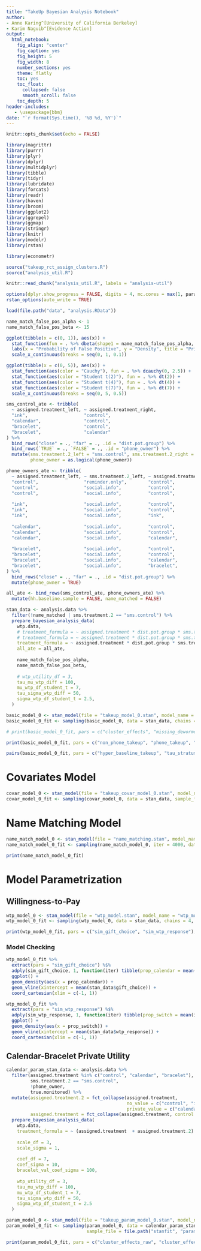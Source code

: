 ```yaml
---
title: "TakeUp Bayesian Analysis Notebook"
author:
- Anne Karing^[University of California Berkeley]
- Karim Naguib^[Evidence Action]
output:
  html_notebook:
    fig_align: "center"
    fig_caption: yes
    fig_height: 5
    fig_width: 8
    number_sections: yes
    theme: flatly
    toc: yes
    toc_float:
      collapsed: false
      smooth_scroll: false
    toc_depth: 5
header-includes:
   - \usepackage{bbm}
date: "`r format(Sys.time(), '%B %d, %Y')`"
---
```


```r
knitr::opts_chunk$set(echo = FALSE)
```

```r
library(magrittr)
library(purrr)
library(plyr)
library(dplyr)
library(multidplyr)
library(tibble)
library(tidyr)
library(lubridate)
library(forcats)
library(readr)
library(haven)
library(broom)
library(ggplot2)
library(ggrepel)
library(ggmap)
library(stringr)
library(knitr)
library(modelr)
library(rstan)

library(econometr)

source("takeup_rct_assign_clusters.R")
source("analysis_util.R")

knitr::read_chunk("analysis_util.R", labels = "analysis-util")

options(dplyr.show_progress = FALSE, digits = 4, mc.cores = max(1, parallel::detectCores()))
rstan_options(auto_write = TRUE)
```

```r
load(file.path("data", "analysis.RData"))
```

```r
name_match_false_pos_alpha <- 1
name_match_false_pos_beta <- 15

ggplot(tibble(x = c(0, 1)), aes(x)) + 
  stat_function(fun = . %>% dbeta(shape1 = name_match_false_pos_alpha, shape2 = name_match_false_pos_beta)) + 
  labs(x = "Probability of False Positive", y = "Density", title = "Prior Distribution for the Name Matching Model") +
  scale_x_continuous(breaks = seq(0, 1, 0.1))
```

```r
ggplot(tibble(x = c(0, 5)), aes(x)) + 
  stat_function(aes(color = "Cauchy"), fun = . %>% dcauchy(0, 2.5)) + 
  stat_function(aes(color = "Student t(2)"), fun = . %>% dt(2)) + 
  stat_function(aes(color = "Student t(4)"), fun = . %>% dt(4)) + 
  stat_function(aes(color = "Student t(7)"), fun = . %>% dt(7)) + 
  scale_x_continuous(breaks = seq(0, 5, 0.5))
```

```r
sms_control_ate <- tribble(
  ~ assigned.treatment_left, ~ assigned.treatment_right,
  "ink",                     "control",
  "calendar",                "control",
  "bracelet",                "control",
  "bracelet",                "calendar"
) %>%
  bind_rows("close" = ., "far" = ., .id = "dist.pot.group") %>% 
  bind_rows(`TRUE` = ., `FALSE` = ., .id = "phone_owner") %>% 
  mutate(sms.treatment.2_left = "sms.control", sms.treatment.2_right = "sms.control",
         phone_owner = as.logical(phone_owner))  

phone_owners_ate <- tribble(
  ~ assigned.treatment_left, ~ sms.treatment.2_left, ~ assigned.treatment_right, ~ sms.treatment.2_right,
  "control",                 "reminder.only",        "control",                  "sms.control",
  "control",                 "social.info",          "control",                  "sms.control",
  "control",                 "social.info",          "control",                  "reminder.only",
  
  "ink",                     "social.info",          "control",                  "sms.control",
  "ink",                     "social.info",          "control",                  "social.info",
  "ink",                     "social.info",          "ink",                      "sms.control",
  
  "calendar",                "social.info",          "control",                  "sms.control",
  "calendar",                "social.info",          "control",                  "social.info",
  "calendar",                "social.info",          "calendar",                 "sms.control",
  
  "bracelet",                "social.info",          "control",                  "sms.control",
  "bracelet",                "social.info",          "control",                  "social.info",
  "bracelet",                "social.info",          "calendar",                 "social.info",
  "bracelet",                "social.info",          "bracelet",                 "sms.control"
) %>%
  bind_rows("close" = ., "far" = ., .id = "dist.pot.group") %>% 
  mutate(phone_owner = TRUE)  

all_ate <- bind_rows(sms_control_ate, phone_owners_ate) %>%
  mutate(hh.baseline.sample = FALSE, name_matched = FALSE) 
```

```r
stan_data <- analysis.data %>%
  filter(!name_matched | sms.treatment.2 == "sms.control") %>% 
  prepare_bayesian_analysis_data(
    wtp.data,
    # treatment_formula = ~ assigned.treatment * dist.pot.group * sms.treatment.2 * phone_owner * hh.baseline.sample - assigned.treatment * dist.pot.group * hh.baseline.sample * sms.treatment.2 + assigned.treatment * dist.pot.group * phone_owner * hh.baseline.sample * name_matched,
    # treatment_formula = ~ assigned.treatment * dist.pot.group * sms.treatment.2 * hh.baseline.sample * phone_owner - phone_owner,
    treatment_formula = ~ assigned.treatment * dist.pot.group * sms.treatment.2 * hh.baseline.sample * name_matched * phone_owner - phone_owner,
    all_ate = all_ate,
    
    name_match_false_pos_alpha, 
    name_match_false_pos_beta,
    
    # wtp_utility_df = 3,
    tau_mu_wtp_diff = 100,
    mu_wtp_df_student_t = 7,
    tau_sigma_wtp_diff = 50,
    sigma_wtp_df_student_t = 2.5,
  )
```

```r
basic_model_0 <- stan_model(file = "takeup_model_0.stan", model_name = "model_0")
basic_model_0_fit <- sampling(basic_model_0, data = stan_data, chains = 4, iter = 100, sample_file = file.path("stanfit", "basic_model_0.csv"), control = lst(max_treedepth = 15)) # adapt_delta = 0.99, 
```

```r
# print(basic_model_0_fit, pars = c("cluster_effects", "missing_dewormed_any", "Sigma", "latent_utility", "cluster_effects_raw", "stratum_intercept_raw", "hyper_beta_raw", "beta_raw", "hyper_census_covar_coef_raw", "census_covar_coef_raw", "hyper_beta_census_covar_interact_raw", "beta_census_covar_interact_raw", "beta_census_covar_interact", "tau_beta_census_covar_interact"), include = FALSE)

print(basic_model_0_fit, pars = c("non_phone_takeup", "phone_takeup", "non_phone_takeup_ate", "phone_takeup_ate"))
```

```r
pairs(basic_model_0_fit, pars = c("hyper_baseline_takeup", "tau_stratum_intercept", "tau_cluster_effect", "tau_treatment[1]", "hyper_beta[1]"))
```

# Covariates Model

```r
covar_model_0 <- stan_model(file = "takeup_covar_model_0.stan", model_name = "covar_model_0")
covar_model_0_fit <- sampling(covar_model_0, data = stan_data, sample_file = file.path("stanfit", "covar_model_0.csv")) #, control = lst(adapt_delta = 0.99, max_treedepth = 15))
```

# Name Matching Model

```r
name_match_model_0 <- stan_model(file = "name_matching.stan", model_name = "name_match_model_0")
name_match_model_0_fit <- sampling(name_match_model_0, iter = 4000, data = stan_data, sample_file = file.path("stanfit", "name_match_model_0.csv"), control = lst(adapt_delta = 0.99)) #, max_treedepth = 15))

print(name_match_model_0_fit)
```

# Model Parametrization

## Willingness-to-Pay

```r
wtp_model_0 <- stan_model(file = "wtp_model.stan", model_name = "wtp_model_0")
wtp_model_0_fit <- sampling(wtp_model_0, data = stan_data, chains = 4, iter = 2000, sample_file = file.path("stanfit", "wtp_model.csv")) 

print(wtp_model_0_fit, pars = c("sim_gift_choice", "sim_wtp_response"), include = FALSE)
```

### Model Checking

```r
wtp_model_0_fit %>% 
  extract(pars = "sim_gift_choice") %$% 
  adply(sim_gift_choice, 1, function(iter) tibble(prop_calendar = mean(iter))) %>% 
  ggplot() +
  geom_density(aes(x = prop_calendar)) +
  geom_vline(xintercept = mean(stan_data$gift_choice)) +
  coord_cartesian(xlim = c(-1, 1))

wtp_model_0_fit %>% 
  extract(pars = "sim_wtp_response") %$% 
  adply(sim_wtp_response, 1, function(iter) tibble(prop_switch = mean(iter))) %>% 
  ggplot() +
  geom_density(aes(x = prop_switch)) +
  geom_vline(xintercept = mean(stan_data$wtp_response)) +
  coord_cartesian(xlim = c(-1, 1))
```

## Calendar-Bracelet Private Utility

```r
calendar_param_stan_data <- analysis.data %>% 
  filter(assigned.treatment %in% c("control", "calendar", "bracelet"), 
         sms.treatment.2 == "sms.control",
         !phone_owner,
         true.monitored) %>% 
  mutate(assigned.treatment.2 = fct_collapse(assigned.treatment, 
                                             no_value = c("control", "ink"), 
                                             private_value = c("calendar", "bracelet")),
         assigned.treatment = fct_collapse(assigned.treatment, control = c("control", "calendar"))) %>% 
  prepare_bayesian_analysis_data(
    wtp.data, 
    treatment_formula = ~ (assigned.treatment  + assigned.treatment.2) * phone_owner,
    
    scale_df = 3,
    scale_sigma = 1,
    
    coef_df = 7,
    coef_sigma = 10,
    bracelet_val_coef_sigma = 100,
    
    wtp_utility_df = 3,
    tau_mu_wtp_diff = 100,
    mu_wtp_df_student_t = 7,
    tau_sigma_wtp_diff = 50,
    sigma_wtp_df_student_t = 2.5
  )
```

```r
param_model_0 <- stan_model(file = "takeup_param_model_0.stan", model_name = "param_model_0")
param_model_0_fit <- sampling(param_model_0, data = calendar_param_stan_data, chains = 4, iter = 100, 
                              sample_file = file.path("stanfit", "param_model_0.csv"), control = lst(adapt_delta = 0.99, max_treedepth = 15))
```

```r
print(param_model_0_fit, pars = c("cluster_effects_raw", "cluster_effects", "latent_utility", "latent_bracelet_val_diff"), include = FALSE)
```

